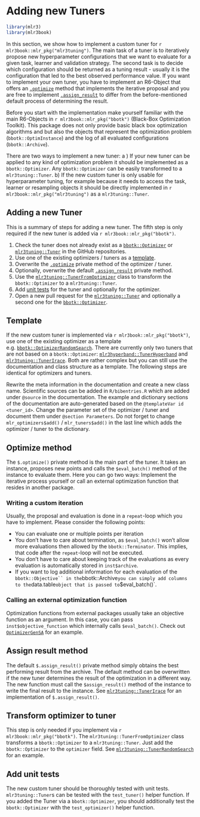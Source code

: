 # Adding new Tuners {#extending-tuners}

```r
library(mlr3)
library(mlr3book)
```

In this section, we show how to implement a custom tuner for `r mlr3book::mlr_pkg("mlr3tuning")`.
The main task of a tuner is to iteratively propose new hyperparameter configurations that we want to evaluate for a given task, learner and validation strategy.
The second task is to decide which configuration should be returned as a tuning result - usually it is the configuration that led to the best observed performance value.
If you want to implement your own tuner, you have to implement an R6-Object that offers an  [`.optimize`](#tuner-optimize) method that implements the iterative proposal and you are free to implement [`.assign_result`](#tuner-add-result) to differ from the before-mentioned default process of determining the result.

Before you start with the implementation make yourself familiar with the main R6-Objects in `r mlr3book::mlr_pkg("bbotk")` (Black-Box Optimization Toolkit).
This package does not only provide basic black box optimization algorithms and but also the objects that represent the optimization problem (`bbotk::OptimInstance`) and the log of all evaluated configurations (`bbotk::Archive`).

There are two ways to implement a new tuner:
a ) If your new tuner can be applied to any kind of optimization problem it should be implemented as a `bbotk::Optimizer`.
Any `bbotk::Optimizer` can be easily transformed to a `mlr3tuning::Tuner`.
b) If the new custom tuner is only usable for hyperparameter tuning, for example because it needs to access the task, learner or resampling objects it should be directly implemented in `r mlr3book::mlr_pkg("mlr3tuning")` as a `mlr3tuning::Tuner`.

## Adding a new Tuner {#extending-tuners-summary}

This is a summary of steps for adding a new tuner.
The fifth step is only required if the new tuner is added via `r mlr3book::mlr_pkg("bbotk")`.

1. Check the tuner does not already exist as a [`bbotk::Optimizer`](https://github.com/mlr-org/bbotk/tree/master/R) or [`mlr3tuning::Tuner`](https://github.com/mlr-org/mlr3tuning/tree/master/R) in the GitHub repositories.
2. Use one of the existing optimizers / tuners as a [template](#tuner-template).
3. Overwrite the [`.optimize`](#tuner-optimize) private method of the optimizer / tuner.
4. Optionally, overwrite the default [`.assign_result`](#tuner-add-result) private method.
5. Use the [`mlr3tuning::TunerFromOptimizer`](#tuner-from-optimizer) class to transform the `bbotk::Optimizer` to a `mlr3tuning::Tuner`.
6. Add [unit tests](#tuner-test) for the tuner and optionally for the optimizer.
7. Open a new pull request for the [`mlr3tuning::Tuner`](https://github.com/mlr-org/mlr3tuning/pulls) and optionally a second one for the [`bbotk::Optimizer`](https://github.com/mlr-org/bbotk/pulls).

## Template {#tuner-template}

If the new custom tuner is implemented via `r mlr3book::mlr_pkg("bbotk")`, use one of the existing optimizer as a template e.g. [`bbotk::OptimizerRandomSearch`](https://github.com/mlr-org/bbotk/blob/master/R/OptimizerRandomSearch.R). There are currently only two tuners that are not based on a `bbotk::Optimizer`: [`mlr3hyperband::TunerHyperband`](https://github.com/mlr-org/mlr3hyperband/blob/master/R/TunerHyperband.R) and [`mlr3tuning::TunerIrace`](https://github.com/mlr-org/mlr3tuning/blob/master/R/TunerIrace.R). Both are rather complex but you can still use the documentation and class structure as a template. The following steps are identical for optimizers and tuners.

Rewrite the meta information in the documentation and create a new class name.
Scientific sources can be added in `R/bibentries.R` which are added under `@source` in the documentation.
The example and dictionary sections of the documentation are auto-generated based on the `@templateVar id <tuner_id>`.
Change the parameter set of the optimizer / tuner and document them under `@section Parameters`.
Do not forget to change `mlr_optimizers$add()` / `mlr_tuners$add()` in the last line which adds the optimizer / tuner to the dictionary.

## Optimize method {#tuner-optimize}

The `$.optimize()` private method is the main part of the tuner.
It takes an instance, proposes new points and calls the `$eval_batch()` method of the instance to evaluate them.
Here you can go two ways: Implement the iterative process yourself or call an external optimization function that resides in another package.

### Writing a custom iteration

Usually, the proposal and evaluation is done in a `repeat`-loop which you have to implement.
Please consider the following points:

- You can evaluate one or multiple points per iteration
- You don't have to care about termination, as `$eval_batch()` won't allow more evaluations then allowed by the `bbotk::Terminator`. This implies, that code after the `repeat`-loop will not be executed.
- You don't have to care about keeping track of the evaluations as every evaluation is automatically stored in `inst$archive`.
- If you want to log additional information for each evaluation of the `bbotk::Objective`` in the `bbotk::Archive` you can simply add columns to the `data.table` object that is passed to `$eval_batch()`.


### Calling an external optimization function

Optimization functions from external packages usually take an objective function as an argument.
In this case, you can pass `inst$objective_function` which internally calls `$eval_batch()`.
Check out [`OptimizerGenSA`](https://github.com/mlr-org/bbotk/blob/master/R/OptimizerGenSA.R) for an example.

## Assign result method {#tuner-add-result}

The default `$.assign_result()` private method simply obtains the best performing result from the archive.
The default method can be overwritten if the new tuner determines the result of the optimization in a different way.
The new function must call the `$assign_result()` method of the instance to write the final result to the instance.
See [`mlr3tuning::TunerIrace`](https://github.com/mlr-org/mlr3tuning/blob/master/R/TunerIrace.R) for an implementation of `$.assign_result()`.

## Transform optimizer to tuner {#tuner-from-optimizer}

This step is only needed if you implement via `r mlr3book::mlr_pkg("bbotk")`.
The `mlr3tuning::TunerFromOptimizer` class transforms a `bbotk::Optimizer` to a `mlr3tuning::Tuner`.
Just add the `bbotk::Optimizer` to the `optimizer` field.
See [`mlr3tuning::TunerRandomSearch`](https://github.com/mlr-org/mlr3tuning/blob/master/R/TunerRandomSearch.R) for an example.

## Add unit tests {#tuner-test}

The new custom tuner should be thoroughly tested with unit tests.
`mlr3tuning::Tuner`s can be tested with the `test_tuner()` helper function.
If you added the Tuner via a `bbotk::Optimizer`, you should additionally test the `bbotk::Optimizer` with the `test_optimizer()` helper function.
